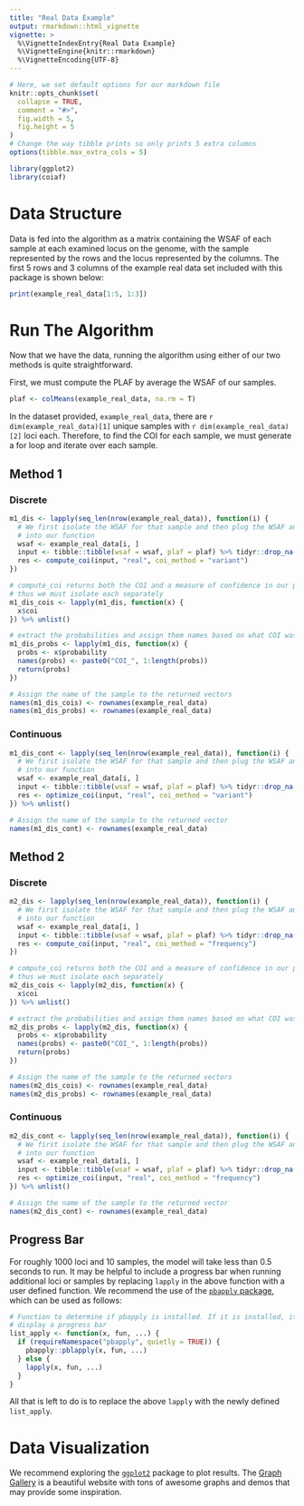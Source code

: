 ```yaml
---
title: "Real Data Example"
output: rmarkdown::html_vignette
vignette: >
  %\VignetteIndexEntry{Real Data Example}
  %\VignetteEngine{knitr::rmarkdown}
  %\VignetteEncoding{UTF-8}
---
```


```r
# Here, we set default options for our markdown file
knitr::opts_chunk$set(
  collapse = TRUE,
  comment = "#>",
  fig.width = 5,
  fig.height = 5
)
# Change the way tibble prints so only prints 5 extra columns
options(tibble.max_extra_cols = 5)

library(ggplot2)
library(coiaf)
```

# Data Structure
Data is fed into the algorithm as a matrix containing the WSAF of each sample at
each examined locus on the genome, with the sample represented by the rows and
the locus represented by the columns. The first 5 rows and 3 columns of the
example real data set included with this package is shown below:
```r
print(example_real_data[1:5, 1:3])
```


# Run The Algorithm
Now that we have the data, running the algorithm using either of our two
methods is quite straightforward.

First, we must compute the PLAF by average the WSAF of our samples.
```r
plaf <- colMeans(example_real_data, na.rm = T)
```

In the dataset provided, `example_real_data`, there are
`r dim(example_real_data)[1]` unique samples with `r dim(example_real_data)[2]`
loci each. Therefore, to find the COI for each sample, we must generate a for
loop and iterate over each sample.

## Method 1
### Discrete
```r
m1_dis <- lapply(seq_len(nrow(example_real_data)), function(i) {
  # We first isolate the WSAF for that sample and then plug the WSAF and PLAF
  # into our function
  wsaf <- example_real_data[i, ]
  input <- tibble::tibble(wsaf = wsaf, plaf = plaf) %>% tidyr::drop_na()
  res <- compute_coi(input, "real", coi_method = "variant")
})

# compute_coi returns both the COI and a measure of confidence in our prediction
# thus we must isolate each separately
m1_dis_cois <- lapply(m1_dis, function(x) {
  x$coi
}) %>% unlist()

# extract the probabilities and assign them names based on what COI was checked
m1_dis_probs <- lapply(m1_dis, function(x) {
  probs <- x$probability
  names(probs) <- paste0("COI_", 1:length(probs))
  return(probs)
})

# Assign the name of the sample to the returned vectors
names(m1_dis_cois) <- rownames(example_real_data)
names(m1_dis_probs) <- rownames(example_real_data)
```

### Continuous
```r
m1_dis_cont <- lapply(seq_len(nrow(example_real_data)), function(i) {
  # We first isolate the WSAF for that sample and then plug the WSAF and PLAF
  # into our function
  wsaf <- example_real_data[i, ]
  input <- tibble::tibble(wsaf = wsaf, plaf = plaf) %>% tidyr::drop_na()
  res <- optimize_coi(input, "real", coi_method = "variant")
}) %>% unlist()

# Assign the name of the sample to the returned vector
names(m1_dis_cont) <- rownames(example_real_data)
```

## Method 2
### Discrete
```r
m2_dis <- lapply(seq_len(nrow(example_real_data)), function(i) {
  # We first isolate the WSAF for that sample and then plug the WSAF and PLAF
  # into our function
  wsaf <- example_real_data[i, ]
  input <- tibble::tibble(wsaf = wsaf, plaf = plaf) %>% tidyr::drop_na()
  res <- compute_coi(input, "real", coi_method = "frequency")
})

# compute_coi returns both the COI and a measure of confidence in our prediction
# thus we must isolate each separately
m2_dis_cois <- lapply(m2_dis, function(x) {
  x$coi
}) %>% unlist()

# extract the probabilities and assign them names based on what COI was checked
m2_dis_probs <- lapply(m2_dis, function(x) {
  probs <- x$probability
  names(probs) <- paste0("COI_", 1:length(probs))
  return(probs)
})

# Assign the name of the sample to the returned vectors
names(m2_dis_cois) <- rownames(example_real_data)
names(m2_dis_probs) <- rownames(example_real_data)
```

### Continuous
```r
m2_dis_cont <- lapply(seq_len(nrow(example_real_data)), function(i) {
  # We first isolate the WSAF for that sample and then plug the WSAF and PLAF
  # into our function
  wsaf <- example_real_data[i, ]
  input <- tibble::tibble(wsaf = wsaf, plaf = plaf) %>% tidyr::drop_na()
  res <- optimize_coi(input, "real", coi_method = "frequency")
}) %>% unlist()

# Assign the name of the sample to the returned vector
names(m2_dis_cont) <- rownames(example_real_data)
```

## Progress Bar
For roughly 1000 loci and 10 samples, the model will take less than 0.5 seconds
to run. It may be helpful to include a progress bar when running additional loci
or samples by replacing `lapply` in the above function with a user defined
function. We recommend the use of the
[`pbapply` package](https://peter.solymos.org/pbapply/), which can be used as
follows:

```r
# Function to determine if pbapply is installed. If it is installed, it will
# display a progress bar
list_apply <- function(x, fun, ...) {
  if (requireNamespace("pbapply", quietly = TRUE)) {
    pbapply::pblapply(x, fun, ...)
  } else {
    lapply(x, fun, ...)
  }
}
```

All that is left to do is to replace the above `lapply` with the newly defined
`list_apply`.

# Data Visualization
We recommend exploring the [`ggplot2`](https://ggplot2.tidyverse.org/index.html)
package to plot results. The
[Graph Gallery](https://www.r-graph-gallery.com/index.html) is a beautiful
website with tons of awesome graphs and demos that may provide some inspiration.
